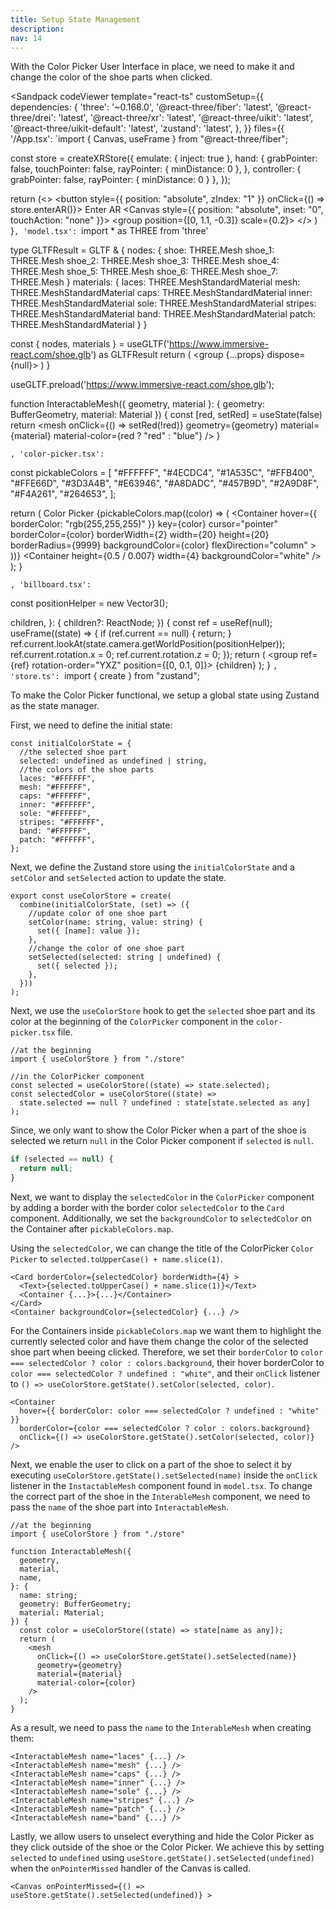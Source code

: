 ```yaml
---
title: Setup State Management
description:
nav: 14
---
```


With the Color Picker User Interface in place, we need to make it and change the color of the shoe parts when clicked.

<Sandpack codeViewer
  template="react-ts"
  customSetup={{
    dependencies: {
      'three': '~0.168.0',
      '@react-three/fiber': 'latest',
      '@react-three/drei': 'latest',
      '@react-three/xr': 'latest',
      '@react-three/uikit': 'latest',
      '@react-three/uikit-default': 'latest',
      'zustand': 'latest',
    },
  }}
  files={{
    '/App.tsx': `import { Canvas, useFrame } from "@react-three/fiber";

const store = createXRStore({ emulate: { inject: true }, hand: {
    grabPointer: false,
    touchPointer: false,
    rayPointer: { minDistance: 0 },
  },
  controller: { grabPointer: false, rayPointer: { minDistance: 0 } }, });

  return (<>
    <button style={{ position: "absolute", zIndex: "1" }} onClick={() => store.enterAR()}>
        Enter AR
    </button>
    <Canvas style={{ position: "absolute", inset: "0", touchAction: "none" }}>
      <XR store={store}>
        <Environment preset="warehouse" />
        <group position={[0, 1.1, -0.3]} scale={0.2}>
          <Model />
          <ColorPicker />
        </group>
      </XR>
    </Canvas>
    </>
  )
}`, 'model.tsx': `import * as THREE from 'three'

type GLTFResult = GLTF & {
nodes: {
shoe: THREE.Mesh
shoe_1: THREE.Mesh
shoe_2: THREE.Mesh
shoe_3: THREE.Mesh
shoe_4: THREE.Mesh
shoe_5: THREE.Mesh
shoe_6: THREE.Mesh
shoe_7: THREE.Mesh
}
materials: {
laces: THREE.MeshStandardMaterial
mesh: THREE.MeshStandardMaterial
caps: THREE.MeshStandardMaterial
inner: THREE.MeshStandardMaterial
sole: THREE.MeshStandardMaterial
stripes: THREE.MeshStandardMaterial
band: THREE.MeshStandardMaterial
patch: THREE.MeshStandardMaterial
}
}

  const { nodes, materials } = useGLTF('https://www.immersive-react.com/shoe.glb') as GLTFResult
  return (
    <group {...props} dispose={null}>
      <InteractableMesh geometry={nodes.shoe.geometry} material={materials.laces} />
      <InteractableMesh geometry={nodes.shoe_1.geometry} material={materials.mesh} />
      <InteractableMesh geometry={nodes.shoe_2.geometry} material={materials.caps} />
      <InteractableMesh geometry={nodes.shoe_3.geometry} material={materials.inner} />
      <InteractableMesh geometry={nodes.shoe_4.geometry} material={materials.sole} />
      <InteractableMesh
        geometry={nodes.shoe_5.geometry}
        material={materials.stripes}
      />
      <InteractableMesh geometry={nodes.shoe_6.geometry} material={materials.band} />
      <InteractableMesh geometry={nodes.shoe_7.geometry} material={materials.patch} />
    </group>
  )
}

useGLTF.preload('https://www.immersive-react.com/shoe.glb');

function InteractableMesh({ geometry, material }: { geometry: BufferGeometry, material: Material }) {
const [red, setRed] = useState(false)
return <mesh onClick={() => setRed(!red)} geometry={geometry} material={material} material-color={red ? "red" : "blue"} />
}

`, 'color-picker.tsx': `

const pickableColors = [
"#FFFFFF",
"#4ECDC4",
"#1A535C",
"#FFB400",
"#FFE66D",
"#3D3A4B",
"#E63946",
"#A8DADC",
"#457B9D",
"#2A9D8F",
"#F4A261",
"#264653",
];

  return (
    <Billboard>
      <Root
        pixelSize={0.007}
        anchorY="bottom"
        flexDirection="column"
        alignItems="center"
      >
        <Card padding={16} display="flex" flexDirection="column" gap={16}>
          <Text>Color Picker</Text>
          <Container
            display="flex"
            flexDirection="row"
            gap={12}
            flexWrap="wrap"
            maxWidth={200}
            justifyContent="space-between"
          >
            {pickableColors.map((color) => (
              <Container
                hover={{ borderColor: "rgb(255,255,255)" }}
                key={color}
                cursor="pointer"
                borderColor={color}
                borderWidth={2}
                width={20}
                height={20}
                borderRadius={9999}
                backgroundColor={color}
                flexDirection="column"
              ></Container>
            ))}
          </Container>
        </Card>
        <Container height={0.5 / 0.007} width={4} backgroundColor="white" />
      </Root>
    </Billboard>
  );
}

`, 'billboard.tsx': `

const positionHelper = new Vector3();

children,
}: {
children?: ReactNode;
}) {
const ref = useRef<Group>(null);
useFrame((state) => {
if (ref.current == null) {
return;
}
ref.current.lookAt(state.camera.getWorldPosition(positionHelper));
ref.current.rotation.x = 0;
ref.current.rotation.z = 0;
});
return (
<group ref={ref} rotation-order="YXZ" position={[0, 0.1, 0]}>
{children}
</group>
);
}
`, 'store.ts': `import { create } from "zustand";

To make the Color Picker functional, we setup a global state using Zustand as the state manager.

First, we need to define the initial state:

```tsx
const initialColorState = {
  //the selected shoe part
  selected: undefined as undefined | string,
  //the colors of the shoe parts
  laces: "#FFFFFF",
  mesh: "#FFFFFF",
  caps: "#FFFFFF",
  inner: "#FFFFFF",
  sole: "#FFFFFF",
  stripes: "#FFFFFF",
  band: "#FFFFFF",
  patch: "#FFFFFF",
};
```

Next, we define the Zustand store using the `initialColorState` and a `setColor` and `setSelected` action to update the state.

```tsx
export const useColorStore = create(
  combine(initialColorState, (set) => ({
    //update color of one shoe part
    setColor(name: string, value: string) {
      set({ [name]: value });
    },
    //change the color of one shoe part
    setSelected(selected: string | undefined) {
      set({ selected });
    },
  }))
);
```

Next, we use the `useColorStore` hook to get the `selected` shoe part and its color at the beginning of the `ColorPicker` component in the `color-picker.tsx` file.

```tsx
//at the beginning
import { useColorStore } from "./store"

//in the ColorPicker component
const selected = useColorStore((state) => state.selected);
const selectedColor = useColorStore((state) =>
  state.selected == null ? undefined : state[state.selected as any]
);
```

Since, we only want to show the Color Picker when a part of the shoe is selected we return `null` in the Color Picker component if `selected` is `null`.

```ts
if (selected == null) {
  return null;
}
```

Next, we want to display the `selectedColor` in the `ColorPicker` component by adding a border with the border color `selectedColor` to the `Card` component.
Additionally, we set the `backgroundColor` to `selectedColor` on the Container after `pickableColors.map`.

Using the `selectedColor`, we can change the title of the ColorPicker `Color Picker` to `selected.toUpperCase() + name.slice(1)`.

```tsx
<Card borderColor={selectedColor} borderWidth={4} >
  <Text>{selected.toUpperCase() + name.slice(1)}</Text>
  <Container {...}>{...}</Container>
</Card>
<Container backgroundColor={selectedColor} {...} />
```

For the Containers inside `pickableColors.map` we want them to highlight the currently selected color and have them change the color of the selected shoe part when beeing clicked.
Therefore, we set their `borderColor` to `color === selectedColor ? color : colors.background`, their hover borderColor to `color === selectedColor ? undefined : "white"`, and their `onClick` listener to `() => useColorStore.getState().setColor(selected, color)`.

```tsx
<Container
  hover={{ borderColor: color === selectedColor ? undefined : "white" }}
  borderColor={color === selectedColor ? color : colors.background}
  onClick={() => useColorStore.getState().setColor(selected, color)}
/>
```

Next, we enable the user to click on a part of the shoe to select it by executing `useColorStore.getState().setSelected(name)` inside the `onClick` listener in the `InstactableMesh` component found in `model.tsx`.
To change the correct part of the shoe in the `InterableMesh` component, we need to pass the `name` of the shoe part into `InteractableMesh`.

```tsx
//at the beginning
import { useColorStore } from "./store"

function InteractableMesh({
  geometry,
  material,
  name,
}: {
  name: string;
  geometry: BufferGeometry;
  material: Material;
}) {
  const color = useColorStore((state) => state[name as any]);
  return (
    <mesh
      onClick={() => useColorStore.getState().setSelected(name)}
      geometry={geometry}
      material={material}
      material-color={color}
    />
  );
}
```

As a result, we need to pass the `name` to the `InterableMesh` when creating them:

```tsx
<InteractableMesh name="laces" {...} />
<InteractableMesh name="mesh" {...} />
<InteractableMesh name="caps" {...} />
<InteractableMesh name="inner" {...} />
<InteractableMesh name="sole" {...} />
<InteractableMesh name="stripes" {...} />
<InteractableMesh name="patch" {...} />
<InteractableMesh name="band" {...} />
```

Lastly, we allow users to unselect everything and hide the Color Picker as they click outside of the shoe or the Color Picker. We achieve this by setting `selected` to `undefined` using `useStore.getState().setSelected(undefined)` when the `onPointerMissed` handler of the Canvas is called.

```tsx
<Canvas onPointerMissed={() => useStore.getState().setSelected(undefined)} >
```
